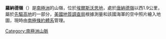 {{coord|79|37|S|83|20|W|display=title}}

'''羅納德嶺'''（{{lang-en|Ronald Ridge}}）是[[南極洲|南極洲]]的山嶺，位於[[埃爾斯沃思地|埃爾斯沃思地]]，處於[[唐納德嶺|唐納德嶺]]以西1.9公里，屬於[[先驅高地|先驅高地]]的一部分，[[美國地質調查局|美國地質調查局]]根據測量和該國海軍的空中照片繪入地圖，現時由[[南極條約體系|南極條約體系]]管理。

{{DEFAULTSORT:Ronald Ridge}}
[[Category:南極洲山脈|Category:南極洲山脈]]


{{EllsworthLand-geo-stub}}
